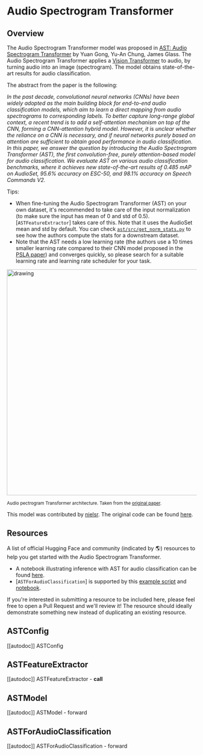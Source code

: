 <!--Copyright 2022 The HuggingFace Team. All rights reserved.

Licensed under the Apache License, Version 2.0 (the "License"); you may not use this file except in compliance with
the License. You may obtain a copy of the License at

http://www.apache.org/licenses/LICENSE-2.0

Unless required by applicable law or agreed to in writing, software distributed under the License is distributed on
an "AS IS" BASIS, WITHOUT WARRANTIES OR CONDITIONS OF ANY KIND, either express or implied. See the License for the
specific language governing permissions and limitations under the License.
-->

# Audio Spectrogram Transformer

## Overview

The Audio Spectrogram Transformer model was proposed in [AST: Audio Spectrogram Transformer](https://arxiv.org/abs/2104.01778) by Yuan Gong, Yu-An Chung, James Glass.
The Audio Spectrogram Transformer applies a [Vision Transformer](vit) to audio, by turning audio into an image (spectrogram). The model obtains state-of-the-art results
for audio classification.

The abstract from the paper is the following:

*In the past decade, convolutional neural networks (CNNs) have been widely adopted as the main building block for end-to-end audio classification models, which aim to learn a direct mapping from audio spectrograms to corresponding labels. To better capture long-range global context, a recent trend is to add a self-attention mechanism on top of the CNN, forming a CNN-attention hybrid model. However, it is unclear whether the reliance on a CNN is necessary, and if neural networks purely based on attention are sufficient to obtain good performance in audio classification. In this paper, we answer the question by introducing the Audio Spectrogram Transformer (AST), the first convolution-free, purely attention-based model for audio classification. We evaluate AST on various audio classification benchmarks, where it achieves new state-of-the-art results of 0.485 mAP on AudioSet, 95.6% accuracy on ESC-50, and 98.1% accuracy on Speech Commands V2.*

Tips:

- When fine-tuning the Audio Spectrogram Transformer (AST) on your own dataset, it's recommended to take care of the input normalization (to make
sure the input has mean of 0 and std of 0.5). [`ASTFeatureExtractor`] takes care of this. Note that it uses the AudioSet
mean and std by default. You can check [`ast/src/get_norm_stats.py`](https://github.com/YuanGongND/ast/blob/master/src/get_norm_stats.py) to see how
the authors compute the stats for a downstream dataset.
- Note that the AST needs a low learning rate (the authors use a 10 times smaller learning rate compared to their CNN model proposed in the
[PSLA paper](https://arxiv.org/abs/2102.01243)) and converges quickly, so please search for a suitable learning rate and learning rate scheduler for your task.

<img src="https://huggingface.co/datasets/huggingface/documentation-images/resolve/main/transformers/model_doc/audio_spectogram_transformer_architecture.png"
alt="drawing" width="600"/>

<small> Audio pectrogram Transformer architecture. Taken from the <a href="https://arxiv.org/abs/2104.01778">original paper</a>.</small>

This model was contributed by [nielsr](https://huggingface.co/nielsr).
The original code can be found [here](https://github.com/YuanGongND/ast).

## Resources

A list of official Hugging Face and community (indicated by 🌎) resources to help you get started with the Audio Spectrogram Transformer.

<PipelineTag pipeline="audio-classification"/>

- A notebook illustrating inference with AST for audio classification can be found [here](https://github.com/NielsRogge/Transformers-Tutorials/tree/master/AST).
- [`ASTForAudioClassification`] is supported by this [example script](https://github.com/huggingface/transformers/tree/main/examples/pytorch/audio-classification) and [notebook](https://colab.research.google.com/github/huggingface/notebooks/blob/main/examples/audio_classification.ipynb).

If you're interested in submitting a resource to be included here, please feel free to open a Pull Request and we'll review it! The resource should ideally demonstrate something new instead of duplicating an existing resource.

## ASTConfig

[[autodoc]] ASTConfig

## ASTFeatureExtractor

[[autodoc]] ASTFeatureExtractor
    - __call__

## ASTModel

[[autodoc]] ASTModel
    - forward

## ASTForAudioClassification

[[autodoc]] ASTForAudioClassification
    - forward